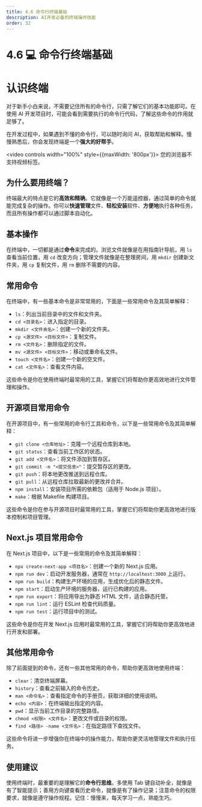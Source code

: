 ```yaml
---
title: 4.6 命令行终端基础
description: AI开发必备的终端操作技能
order: 32
---
```


# 4.6 💻 命令行终端基础

# 认识终端

对于新手小白来说，不需要记住所有的命令行，只需了解它们的基本功能即可。在使用 AI 开发项目时，可能会看到需要执行的命令行代码，了解这些命令的作用就足够了。

在开发过程中，如果遇到不懂的命令行，可以随时询问 AI，获取帮助和解释。慢慢熟悉后，你会发现终端是一个**强大的好帮手**。

<video controls width="100%" style={{maxWidth: '800px'}}>
  <source src="https://minio.xiaofeng.show/ai-code/4.6.mp4" type="video/mp4" />
  您的浏览器不支持视频标签。
</video>

## 为什么要用终端？

终端最大的特点是它的**高效和精确**。它就像是一个万能遥控器，通过简单的命令就能完成复杂的操作。你可以**快速管理**文件、**轻松安装**软件、**方便地**执行各种任务，而且所有操作都可以通过脚本自动化。

## 基本操作

在终端中，一切都是通过**命令**来完成的。浏览文件就像是在用指南针导航，用 `ls` 查看当前位置，用 `cd` 改变方向；管理文件就像是在整理房间，用 `mkdir` 创建新文件夹，用 `cp` 复制文件，用 `rm` 删除不需要的内容。

## 常用命令

在终端中，有一些基本命令是非常常用的，下面是一些常用命令及其简单解释：

- `ls`：列出当前目录中的文件和文件夹。
- `cd <目录名>`：进入指定的目录。
- `mkdir <文件夹名>`：创建一个新的文件夹。
- `cp <源文件> <目标文件>`：复制文件。
- `rm <文件名>`：删除指定的文件。
- `mv <源文件> <目标文件>`：移动或重命名文件。
- `touch <文件名>`：创建一个新的空文件。
- `cat <文件名>`：查看文件内容。

这些命令是你在使用终端时最常用的工具，掌握它们将帮助你更高效地进行文件管理和操作。

## 开源项目常用命令

在开源项目中，有一些常用的命令行工具和命令，以下是一些常用命令及其简单解释：

- `git clone <仓库地址>`：克隆一个远程仓库到本地。
- `git status`：查看当前工作区的状态。
- `git add <文件名>`：将文件添加到暂存区。
- `git commit -m "<提交信息>"`：提交暂存区的更改。
- `git push`：将本地更改推送到远程仓库。
- `git pull`：从远程仓库拉取最新的更改并合并。
- `npm install`：安装项目所需的依赖包（适用于 Node.js 项目）。
- `make`：根据 Makefile 构建项目。

这些命令是你在参与开源项目时最常用的工具，掌握它们将帮助你更高效地进行版本控制和项目管理。

## Next.js 项目常用命令

在 Next.js 项目中，以下是一些常用的命令及其简单解释：

- `npx create-next-app <项目名>`：创建一个新的 Next.js 应用。
- `npm run dev`：启动开发服务器，通常在 `http://localhost:3000` 上运行。
- `npm run build`：构建生产环境的应用，生成优化后的静态文件。
- `npm start`：启动生产环境的服务器，运行已构建的应用。
- `npm run export`：将应用导出为静态 HTML 文件，适合静态托管。
- `npm run lint`：运行 ESLint 检查代码质量。
- `npm run test`：运行项目中的测试。

这些命令是你在开发 Next.js 应用时最常用的工具，掌握它们将帮助你更高效地进行开发和部署。

## 其他常用命令

除了前面提到的命令，还有一些其他常用的命令，帮助你更高效地使用终端：

- `clear`：清空终端屏幕。
- `history`：查看之前输入的命令历史。
- `man <命令名>`：查看指定命令的手册页，获取详细的使用说明。
- `echo <内容>`：在终端输出指定的内容。
- `pwd`：显示当前工作目录的完整路径。
- `chmod <权限> <文件名>`：更改文件或目录的权限。
- `find <路径> -name <文件名>`：在指定路径下查找文件。

这些命令将进一步增强你在终端中的操作能力，帮助你更灵活地管理文件和执行任务。

## 使用建议

使用终端时，最重要的是理解它的**命令行思维**。多使用 Tab 键自动补全，就像是有了智能提示；善用方向键查看历史命令，就像是有了操作记录；注意命令的权限要求，就像是遵守操作规程。记住：慢慢来，每天学习一点，熟能生巧。 